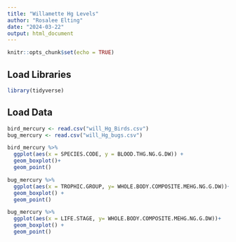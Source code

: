```yaml
---
title: "Willamette Hg Levels"
author: "Rosalee Elting"
date: "2024-03-22"
output: html_document
---
```


```r
knitr::opts_chunk$set(echo = TRUE)
```

## Load Libraries 
```r
library(tidyverse)
```

## Load Data 
```r
bird_mercury <- read.csv("will_Hg_Birds.csv")
bug_mercury <- read.csv("will_Hg_bugs.csv")
```

```r
bird_mercury %>%
  ggplot(aes(x = SPECIES.CODE, y = BLOOD.THG.NG.G.DW)) + 
  geom_boxplot()+ 
  geom_point()
```

```r
bug_mercury %>% 
  ggplot(aes(x = TROPHIC.GROUP, y= WHOLE.BODY.COMPOSITE.MEHG.NG.G.DW))+ 
  geom_boxplot() + 
  geom_point()
```

```r
bug_mercury %>% 
  ggplot(aes(x = LIFE.STAGE, y= WHOLE.BODY.COMPOSITE.MEHG.NG.G.DW))+ 
  geom_boxplot() + 
  geom_point()
```


